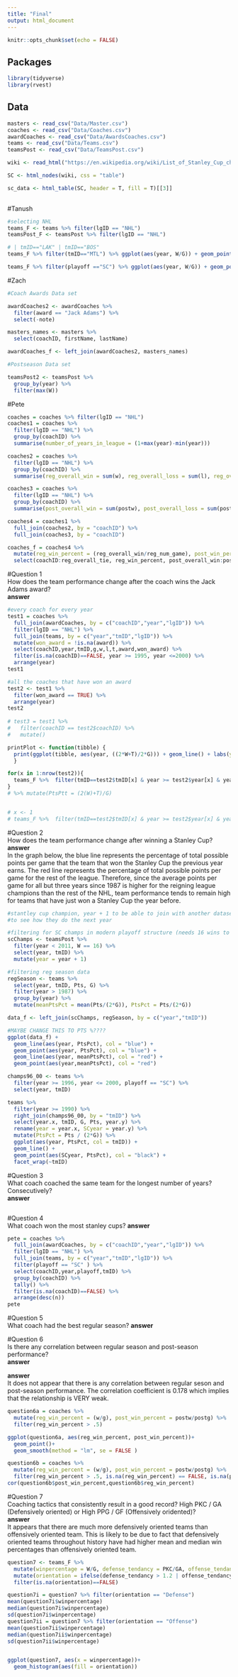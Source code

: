 ```yaml
---
title: "Final"
output: html_document
---
```


```r
knitr::opts_chunk$set(echo = FALSE)
```

## Packages

```r
library(tidyverse)
library(rvest)
```

## Data 

```r
masters <- read_csv("Data/Master.csv")
coaches <- read_csv("Data/Coaches.csv")
awardCoaches <- read_csv("Data/AwardsCoaches.csv")
teams <- read_csv("Data/Teams.csv")
teamsPost <- read_csv("Data/TeamsPost.csv")

wiki <- read_html("https://en.wikipedia.org/wiki/List_of_Stanley_Cup_champions")

SC <- html_nodes(wiki, css = "table")

sc_data <- html_table(SC, header = T, fill = T)[[3]]
                 
```

#Tanush
```r
#selecting NHL
teams_F <- teams %>% filter(lgID == "NHL")
teamsPost_F <- teamsPost %>% filter(lgID == "NHL")

# | tmID=="LAK" | tmID=="BOS"
teams_F %>% filter(tmID=="MTL") %>% ggplot(aes(year, W/G)) + geom_point(aes(color=(playoff=="SC"))) + geom_line(alpha =0.6) + labs(y="Wins Proportion") + labs(title = "MTL Record")

teams_F %>% filter(playoff =="SC") %>% ggplot(aes(year, W/G)) + geom_point(aes(color=tmID)) + geom_smooth()+ labs(title = "Stanley Cup Winners", y="Proportion of games won")

```

#Zach
```r
#Coach Awards Data set

awardCoaches2 <- awardCoaches %>% 
  filter(award == "Jack Adams") %>% 
  select(-note)

masters_names <- masters %>% 
  select(coachID, firstName, lastName)

awardCoaches_f <- left_join(awardCoaches2, masters_names)

#Postseason Data set

teamsPost2 <- teamsPost %>% 
  group_by(year) %>% 
  filter(max(W))
```


#Pete

```r
coaches = coaches %>% filter(lgID == "NHL")
coaches1 = coaches %>% 
  filter(lgID == "NHL") %>% 
  group_by(coachID) %>% 
  summarise(number_of_years_in_league = (1+max(year)-min(year)))

coaches2 = coaches %>% 
  filter(lgID == "NHL") %>% 
  group_by(coachID) %>% 
  summarise(reg_overall_win = sum(w), reg_overall_loss = sum(l), reg_overall_tie = sum(t), reg_num_game = sum(g))

coaches3 = coaches %>% 
  filter(lgID == "NHL") %>% 
  group_by(coachID) %>% 
  summarise(post_overall_win = sum(postw), post_overall_loss = sum(postl), post_overall_tie = sum(postt), post_num_game = sum(postg))

coaches4 = coaches1 %>% 
  full_join(coaches2, by = "coachID") %>%
  full_join(coaches3, by = "coachID")

coaches_f = coaches4 %>% 
  mutate(reg_win_percent = (reg_overall_win/reg_num_game), post_win_percent = post_overall_win/post_num_game) %>% 
  select(coachID:reg_overall_tie, reg_win_percent, post_overall_win:post_overall_tie,post_win_percent)

```

#Question 1  
How does the team performance change after the coach wins the Jack Adams award?  
**answer**  
```r
#every coach for every year
test1 = coaches %>% 
  full_join(awardCoaches, by = c("coachID","year","lgID")) %>% 
  filter(lgID == "NHL") %>% 
  full_join(teams, by = c("year","tmID","lgID")) %>% 
  mutate(won_award = !is.na(award)) %>% 
  select(coachID,year,tmID,g,w,l,t,award,won_award) %>% 
  filter(is.na(coachID)==FALSE, year >= 1995, year <=2000) %>%                   #doesn't look like jack adams started until 1973
  arrange(year)
test1

#all the coaches that have won an award
test2 <- test1 %>% 
  filter(won_award == TRUE) %>% 
  arrange(year)
test2
 
# test3 = test1 %>% 
#   filter(coachID == test2$coachID) %>% 
#   mutate()

printPlot <- function(tibble) {
  print(ggplot(tibble, aes(year, ((2*W+T)/2*G))) + geom_line() + labs(y ="Points Percentage", title = paste(tibble$tmID[1], "after their coach won Jack Adams award in", tibble$year[1], sep = " ")))
  }

for(x in 1:nrow(test2)){
  teams_F %>%  filter(tmID==test2$tmID[x] & year >= test2$year[x] & year <= (test2$year[x]+5)) %>% printPlot(.)
}
# %>% mutate(PtsPtt = (2(W)+T)/G)


# x <- 1
# teams_F %>%  filter(tmID==test2$tmID[x] & year >= test2$year[x] & year <= (test2$year[x]+5)) %>% ggplot(aes(year, ((2*W+T)/G))) + geom_point()
```

 
#Question 2  
How does the team performance change after winning a Stanley Cup?  
**answer**  
In the graph below, the blue line represents the percentage of total possible points per game that the team that won the Stanley Cup the previous year earns. The red line represents the percentage of total possible  points per game for the rest of the league. Therefore, since the average points per game for all but three years since 1987 is higher for the reigning league champions than the rest of the NHL, team performance tends to remain high for teams that have just won a Stanley Cup the year before.  
```r
#stantley cup champion, year + 1 to be able to join with another dataset
#to see how they do the next year

#filtering for SC champs in modern playoff structure (needs 16 wins to get Stanley cup)
scChamps <- teamsPost %>% 
  filter(year < 2011, W == 16) %>% 
  select(year, tmID) %>% 
  mutate(year = year + 1)

#filtering reg season data
regSeason <- teams %>%
  select(year, tmID, Pts, G) %>% 
  filter(year > 1987) %>% 
  group_by(year) %>% 
  mutate(meanPtsPct = mean(Pts/(2*G)), PtsPct = Pts/(2*G))

data_f <- left_join(scChamps, regSeason, by = c("year","tmID"))

#MAYBE CHANGE THIS TO PTS %????
ggplot(data_f) +
  geom_line(aes(year, PtsPct), col = "blue") +
  geom_point(aes(year, PtsPct), col = "blue") +
  geom_line(aes(year, meanPtsPct), col = "red") +
  geom_point(aes(year,meanPtsPct), col = "red")
```

```r
champs96_00 <- teams %>% 
  filter(year >= 1996, year <= 2000, playoff == "SC") %>% 
  select(year, tmID)

teams %>% 
  filter(year >= 1990) %>% 
  right_join(champs96_00, by = "tmID") %>% 
  select(year.x, tmID, G, Pts, year.y) %>% 
  rename(year = year.x, SCyear = year.y) %>% 
  mutate(PtsPct = Pts / (2*G)) %>% 
  ggplot(aes(year, PtsPct, col = tmID)) +
  geom_line() +
  geom_point(aes(SCyear, PtsPct), col = "black") +
  facet_wrap(~tmID)
```


#Question 3  
What coach coached the same team for the longest number of years?  
Consecutively?  
**answer**  
```r

```

#Question 4  
What coach won the most stanley cups?
**answer**  
```r
pete = coaches %>% 
  full_join(awardCoaches, by = c("coachID","year","lgID")) %>% 
  filter(lgID == "NHL") %>% 
  full_join(teams, by = c("year","tmID","lgID")) %>% 
  filter(playoff == "SC" ) %>% 
  select(coachID,year,playoff,tmID) %>% 
  group_by(coachID) %>% 
  tally() %>% 
  filter(is.na(coachID)==FALSE) %>% 
  arrange(desc(n))
pete
```

#Question 5  
What coach had the best regular season? 
**answer**  

#Question 6  
Is there any correlation between regular season and post-season performance?  
**answer**  

**answer**  
It does not appear that there is any correlation between regular seson and post-season performance. The correlation coefficient is 0.178 which implies that the relationship is VERY weak.  
```r
question6a = coaches %>% 
  mutate(reg_win_percent = (w/g), post_win_percent = postw/postg) %>% 
  filter(reg_win_percent > .5)

ggplot(question6a, aes(reg_win_percent, post_win_percent))+
  geom_point()+
  geom_smooth(method = "lm", se = FALSE )

question6b = coaches %>% 
  mutate(reg_win_percent = (w/g), post_win_percent = postw/postg) %>% 
  filter(reg_win_percent > .5, is.na(reg_win_percent) == FALSE, is.na(post_win_percent) == FALSE)
cor(question6b$post_win_percent,question6b$reg_win_percent)
```
#Question 7  
Coaching tactics that consistently result in a good record?  High PKC / GA (Defensively oriented) or High PPG / GF (Offensively oridented)?  
**answer**  
It appears that there are much more defensively oriented teams than offensively oriented team. This is likely to be due to fact that defensively oriented teams throughout history have had higher mean and median win percentages than offensively oriented team.  
```r
question7 <- teams_F %>% 
  mutate(winpercentage = W/G, defense_tendancy = PKC/GA, offense_tendancy = PPG/GF) %>%
  mutate(orientation = ifelse(defense_tendancy > 1.2 | offense_tendancy < .228, "Defense","Offense")) %>% 
  filter(is.na(orientation)==FALSE)

question7i = question7 %>% filter(orientation == "Defense") 
mean(question7i$winpercentage)
median(question7i$winpercentage)
sd(question7i$winpercentage)
question7ii = question7 %>% filter(orientation == "Offense") 
mean(question7ii$winpercentage)
median(question7ii$winpercentage)
sd(question7ii$winpercentage)


ggplot(question7, aes(x = winpercentage))+
  geom_histogram(aes(fill = orientation))
```

